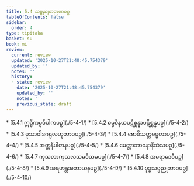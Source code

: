 ```yaml
---
title: 5.4 သဗ္ဗညုတဉာဏဝဂ္ဂ
tableOfContents: false
sidebar:
  order: 4
type: tipitaka
basket: su
book: mi
review:
  current: review
  updated: '2025-10-27T21:48:45.754379'
  updated_by: ''
  notes: ''
  history:
  - state: review
    date: '2025-10-27T21:48:45.754379'
    updated_by: ''
    notes: ''
    previous_state: draft
---
```



<ReviewStatus review={frontmatter.review} showDetails={true} />

<HypothesisAnnotation frontmatter={frontmatter} />

<DynamicBreadcrumb />



<TableOfContents book="mi" section="5.4">
* [5.4.1 ဣဒ္ဓိကမ္မဝိပါကပဉှ](./5-4-1/)
* [5.4.2 ဓမ္မဝိနယပဋိစ္ဆန္နာပဋိစ္ဆန္နပဉှ](./5-4-2/)
* [5.4.3 မုသာဝါဒဂရုလဟုဘာဝပဉှ](./5-4-3/)
* [5.4.4 ဗောဓိသတ္တဓမ္မတာပဉှ](./5-4-4/)
* [5.4.5 အတ္တနိပါတနပဉှ](./5-4-5/)
* [5.4.6 မေတ္တာဘာဝနာနိသံသပဉှ](./5-4-6/)
* [5.4.7 ကုသလာကုသလသမဝိသမပဉှ](./5-4-7/)
* [5.4.8 အမရာဒေဝီပဉှ](./5-4-8/)
* [5.4.9 အရဟန္တအဘာယနပဉှ](./5-4-9/)
* [5.4.10 ဗုဒ္ဓသဗ္ဗညုဘာဝပဉှ](./5-4-10/)
</TableOfContents>